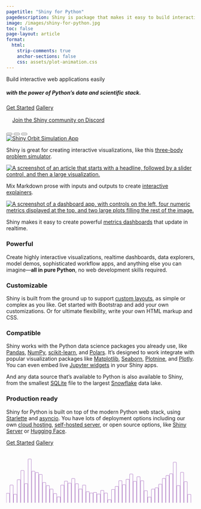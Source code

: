 ```yaml
---
pagetitle: "Shiny for Python"
pagedescription: Shiny is package that makes it easy to build interactive web apps straight from R & Python.
image: /images/shiny-for-python.jpg
toc: false
page-layout: article
format:
  html:
    strip-comments: true
    anchor-sections: false
    css: assets/plot-animation.css
---
```


::::{.column-screen .mx-auto .pt-0 .mt-0 .pt-lg-5  style="max-width: 1500px;"}
:::{.grid}
:::{.g-col-12 .g-col-lg-6 .hero-text .pt-5 .px-3 .px-md-5 .pe-lg-0}


<div class="gradient-text display-4 fw-bolder pb-4">Build interactive web applications easily</div>


##### with the power of Python's data and scientific stack.

::: {.pt-4 style="z-index:999;"}
[Get Started](docs/overview.qmd){.btn .btn-dark .btn-lg .m-2 .ms-0 .px-5 role="button"}
[Gallery](gallery/index.qmd){.btn .btn-dark .m-2 .px-5 .btn-lg role="button"}
:::

::: {.col-6 style="z-index:999;"}
<p class="badge rounded-pill bg-light mt-4" style=""><i class="bi bi-discord" style="padding-right:1rem;font-size:1rem;"></i><a target="_blank" class="text-dark" style="font-weight: 400;vertical-align:text-top;border-bottom: none;" href="https://discord.gg/yMGCamUMnS">Join the Shiny community on Discord <i class="ps-2 bi bi-chevron-right"></i></a></p>
:::

:::


:::{.g-col-12 .g-col-sm-10 .g-start-sm-2 .g-start-lg-0  .g-col-lg-6 .hero-carousel .mb-5}
```{=html}
<div id="carouselExampleCaptions" class="carousel carousel-dark carousel-fade slide" data-bs-ride="carousel">
  <div class="carousel-indicators">
    <button type="button" data-bs-target="#carouselExampleCaptions" data-bs-slide-to="0" class="active" aria-current="true" aria-label="Slide 1"></button>
    <button type="button" data-bs-target="#carouselExampleCaptions" data-bs-slide-to="1" aria-label="Slide 2"></button>
    <button type="button" data-bs-target="#carouselExampleCaptions" data-bs-slide-to="2" aria-label="Slide 3"></button>
  </div>
  <div class="carousel-inner">
    <div class="carousel-item bg-white shadow p-3 active">
      <a href="https://shinylive.io/py/app/#orbit-simulation"> <img src="/images/screen24.png" class="d-block" alt="Shiny Orbit Simulation App"></a>
      <div class="carousel-caption">
        <p>Shiny is great for creating interactive visualizations, like this <a href="https://shinylive.io/py/app/#orbit-simulation">three-body problem simulator</a>.</p>
      </div>
    </div>
    <div class="carousel-item bg-white shadow p-3">
      <a href="https://shinylive.io/py/app/#regularization">
        <img src="/images/screen22.png" class="d-block" alt="A screenshot of an article that starts with a headline, followed by a slider control, and then a large visualization.">
      </a>
      <div class="carousel-caption">
        <p>Mix Markdown prose with inputs and outputs to create <a href="https://shinylive.io/py/app/#regularization">interactive explainers</a>.</p>
      </div>
    </div>
    <div class="carousel-item bg-white shadow p-3">
      <a href="https://gallery.shinyapps.io/model-score/">
        <img src="/images/screen23.png" class="d-block" alt="A screenshot of a dashboard app, with controls on the left, four numeric metrics displayed at the top, and two large plots filling the rest of the image.">
      </a>
      <div class="carousel-caption">
        <p>Shiny makes it easy to create powerful <a href="https://gallery.shinyapps.io/model-score/">metrics dashboards</a> that update in realtime.</p>
      </div>
    </div>
  </div>
  <!-- <button class="carousel-control-prev" type="button" data-bs-target="#carouselExampleCaptions" data-bs-slide="prev">
    <span class="carousel-control-prev-icon" aria-hidden="true"></span>
    <span class="visually-hidden">Previous</span>
  </button>
  <button class="carousel-control-next" type="button" data-bs-target="#carouselExampleCaptions" data-bs-slide="next">
    <span class="carousel-control-next-icon" aria-hidden="true"></span>
    <span class="visually-hidden">Next</span>
  </button> -->
</div>
<style type="text/css">
  #quarto-document-content {
    overflow: hidden;
  }
</style>
```
:::

:::
::::




::::{.column-body-outset .pt-5 .mt-1}
:::{.grid}
:::{.g-col-12 .g-col-md-5 .feature-section}


### Powerful

Create highly interactive visualizations, realtime dashboards, data explorers, model demos, sophisticated workflow apps, and anything else you can imagine---**all in pure Python**, no web development skills required.

:::

:::{.g-col-12 .g-col-md-5 .g-start-md-8 .feature-section}
### Customizable

Shiny is built from the ground up to support [custom layouts](docs/ui-page-layouts.qmd), as simple or complex as you like.
Get started with Bootstrap and add your own customizations. Or for ultimate flexibility, write your own HTML markup and CSS.

:::

:::
::::

::::{.column-body-outset .pt-0 .pt-md-4 .mt-4 .mt-md-4}
:::{.grid}


:::{.g-col-12 .g-col-md-5 .feature-section}


### Compatible

Shiny works with the Python data science packages you already use, like [Pandas](https://shinylive.io/py/examples/#read-local-csv), [NumPy](https://shinylive.io/py/examples/#cpu-info), [scikit-learn](https://scikit-learn.org/), and [Polars](https://www.pola.rs/).
It's designed to work integrate with popular visualization packages like [Matplotlib](https://shinylive.io/py/examples/#app-with-plot), [Seaborn](https://seaborn.pydata.org/), [Plotnine](https://shinylive.io/py/examples/#basic-plot-interaction), and [Plotly](docs/outputs.qmd#interactive-plots-1). You can even embed live [Jupyter widgets](docs/ipywidgets.qmd) in your Shiny apps.

And any data source that's available to Python is also available to Shiny, from the smallest [SQLite](https://docs.python.org/3/library/sqlite3.html) file to the largest [Snowflake](https://docs.snowflake.com/developer-guide/python-connector/python-connector) data lake.


:::
:::{.g-col-12 .g-col-md-5 .g-start-md-8 .feature-section}
### Production ready

Shiny for Python is built on top of the modern Python web stack, using [Starlette](https://www.starlette.io/) and [asyncio](https://docs.python.org/3/library/asyncio.html).
You have lots of deployment options including our own [cloud hosting](docs/deploy-cloud.qmd), [self-hosted server](docs/deploy-on-prem.qmd), or open source options, like [Shiny Server](docs/deploy-open-source.html#deploy-to-shiny-server-open-source) or [Hugging Face](docs/deploy-open-source.html#hugging-face).

:::
:::
::::

::: {.text-center .pt-3 .pb-4 style="z-index:1;"}
[Get Started](docs/overview.qmd){.btn .btn-dark .btn-lg .m-2 .px-5 role="button"}
[Gallery](gallery/index.qmd){.btn .btn-dark .btn-lg .m-2 .px-5 role="button"}
:::




:::{.column-screen .hero-image  style="z-index:0;"}
```{=html}
<!--?xml version="1.0" encoding="utf-8"?-->
<!-- Generator: Adobe Illustrator 27.1.1, SVG Export Plug-In . SVG Version: 6.00 Build 0)  -->
<svg version="1.1" id="Layer_1" xmlns="http://www.w3.org/2000/svg" xmlns:xlink="http://www.w3.org/1999/xlink" x="0px" y="0px"
   viewBox="0 0 2743.66 752" style="enable-background:new 0 0 2743.66 754.89;" xml:space="preserve">
<style type="text/css">
  .st0{fill:none;stroke:#74149B;stroke-width:3;stroke-miterlimit:10;}
  .st1{fill:#FFFFFF;}
</style>
<path class="st0 svg-elem-1" d="M47.42,754.04H0.58V617.46c0-1.52,1.23-2.75,2.75-2.75h41.33c1.52,0,2.75,1.23,2.75,2.75V754.04z"></path>
<path class="st0 svg-elem-2" d="M100.23,754.04H53.4V498.56c0-2.07,1.68-3.75,3.75-3.75h39.33c2.07,0,3.75,1.68,3.75,3.75V754.04z"></path>
<path class="st0 svg-elem-3" d="M153.05,754.04h-46.83V630.61c0-1.44,1.17-2.61,2.61-2.61h41.6c1.44,0,2.61,1.17,2.61,2.61V754.04z"></path>
<path class="st0 svg-elem-4" d="M205.86,754.04h-46.83V421.36c0-2.36,1.91-4.27,4.27-4.27h38.28c2.36,0,4.27,1.91,4.27,4.27V754.04z"></path>
<path class="st0 svg-elem-5" d="M258.68,754.04h-46.83V287.59c0-2.79,2.26-5.06,5.06-5.06h36.72c2.79,0,5.06,2.26,5.06,5.06V754.04z"></path>
<path class="st0 svg-elem-6" d="M311.49,754.04h-46.83V478.38c0-2.15,1.74-3.89,3.89-3.89h39.04c2.15,0,3.89,1.74,3.89,3.89V754.04z"></path>
<path class="st0 svg-elem-7" d="M364.31,754.04h-46.83V122.33c0-3.25,2.63-5.88,5.88-5.88h35.07c3.25,0,5.88,2.63,5.88,5.88V754.04z"></path>
<path class="st0 svg-elem-8" d="M417.12,754.04h-46.83V298.79c0-2.76,2.24-5,5-5h36.84c2.76,0,5,2.24,5,5V754.04z"></path>
<path class="st0 svg-elem-9" d="M469.94,754.04h-46.83v-435.9c0-2.7,2.19-4.89,4.89-4.89h37.05c2.7,0,4.89,2.19,4.89,4.89V754.04z"></path>
<path class="st0 svg-elem-10" d="M522.75,754.04h-46.83V345.11c0-2.62,2.12-4.74,4.74-4.74h37.36c2.62,0,4.74,2.12,4.74,4.74V754.04z"></path>
<path class="st0 svg-elem-11" d="M575.57,754.04h-46.83V461.22c0-2.22,1.8-4.01,4.01-4.01h38.81c2.22,0,4.01,1.8,4.01,4.01V754.04z"></path>
<path class="st0 svg-elem-12" d="M628.38,754.04h-46.83v-247.9c0-2.04,1.65-3.69,3.69-3.69h39.44c2.04,0,3.69,1.65,3.69,3.69V754.04z"></path>
<path class="st0 svg-elem-13" d="M681.2,754.04h-46.83V556.92c0-1.82,1.48-3.3,3.3-3.3h40.24c1.82,0,3.3,1.48,3.3,3.3V754.04z"></path>
<path class="st0 svg-elem-14" d="M734.01,754.04h-46.83V621.8c0-1.49,1.21-2.71,2.71-2.71h41.42c1.49,0,2.71,1.21,2.71,2.71V754.04z"></path>
<path class="st0 svg-elem-15" d="M786.83,754.04H740v-84.3c0-1.2,0.97-2.17,2.17-2.17h42.5c1.2,0,2.17,0.97,2.17,2.17V754.04z"></path>
<path class="st0 svg-elem-16" d="M839.64,754.04h-46.83V499.34c0-2.07,1.68-3.74,3.74-3.74h39.34c2.07,0,3.74,1.68,3.74,3.74V754.04z"></path>
<path class="st0 svg-elem-17" d="M892.46,754.04h-46.83V441.81c0-2.29,1.85-4.14,4.14-4.14h38.55c2.29,0,4.14,1.85,4.14,4.14V754.04z"></path>
<path class="st0 svg-elem-18" d="M945.27,754.04h-46.83V471.29c0-2.18,1.77-3.94,3.94-3.94h38.94c2.18,0,3.94,1.77,3.94,3.94V754.04z"></path>
<path class="st0 svg-elem-19" d="M998.09,754.04h-46.83V404.15c0-2.42,1.96-4.38,4.38-4.38h38.06c2.42,0,4.38,1.96,4.38,4.38V754.04z"></path>
<path class="st0 svg-elem-20" d="M1050.9,754.04h-46.83V479.28c0-2.15,1.74-3.89,3.89-3.89h39.06c2.15,0,3.89,1.74,3.89,3.89V754.04z"></path>
<path class="st0 svg-elem-21" d="M1103.72,754.04h-46.83V556.36c0-1.82,1.48-3.3,3.3-3.3h40.23c1.82,0,3.3,1.48,3.3,3.3V754.04z"></path>
<path class="st0 svg-elem-22" d="M1156.53,754.04h-46.83V499.16c0-2.07,1.68-3.75,3.75-3.75h39.34c2.07,0,3.75,1.68,3.75,3.75V754.04z"></path>
<path class="st0 svg-elem-23" d="M1209.35,754.04h-46.83V594.33c0-1.64,1.33-2.97,2.97-2.97h40.89c1.64,0,2.97,1.33,2.97,2.97V754.04z"></path>
<path class="st0 svg-elem-24" d="M1262.16,754.04h-46.83V613.59c0-1.54,1.25-2.79,2.79-2.79h41.26c1.54,0,2.79,1.25,2.79,2.79V754.04z"></path>
<path class="st0 svg-elem-25" d="M1314.98,754.04h-46.83V604.75c0-1.59,1.29-2.87,2.87-2.87h41.09c1.59,0,2.87,1.29,2.87,2.87V754.04z"></path>
<path class="st0 svg-elem-26" d="M1367.79,754.04h-46.83v-125.9c0-1.46,1.18-2.64,2.64-2.64h41.55c1.46,0,2.64,1.18,2.64,2.64V754.04z"></path>
<path class="st0 svg-elem-27" d="M1420.61,754.04h-46.83V576.28c0-1.73,1.4-3.13,3.13-3.13h40.57c1.73,0,3.13,1.4,3.13,3.13V754.04z"></path>
<path class="st0 svg-elem-28" d="M1473.42,754.04h-46.83V613.75c0-1.54,1.25-2.79,2.79-2.79h41.26c1.54,0,2.79,1.25,2.79,2.79V754.04z"></path>
<path class="st0 svg-elem-29" d="M1526.24,754.04h-46.83v-44.47c0-0.87,0.71-1.58,1.58-1.58h43.67c0.87,0,1.58,0.71,1.58,1.58V754.04z"></path>
<path class="st0 svg-elem-30" d="M1579.05,754.04h-46.83V562.28c0-1.8,1.46-3.25,3.25-3.25h40.33c1.8,0,3.25,1.46,3.25,3.25V754.04z"></path>
<path class="st0 svg-elem-31" d="M1631.87,754.04h-46.83V517.91c0-1.99,1.61-3.61,3.61-3.61h39.62c1.99,0,3.61,1.61,3.61,3.61V754.04z"></path>
<path class="st0 svg-elem-32" d="M1684.68,754.04h-46.83V435.48c0-2.31,1.87-4.18,4.18-4.18h38.46c2.31,0,4.18,1.87,4.18,4.18V754.04z"></path>
<path class="st0 svg-elem-33" d="M1737.5,754.04h-46.83V493.88c0-2.09,1.69-3.78,3.78-3.78h39.26c2.09,0,3.78,1.69,3.78,3.78V754.04z"></path>
<path class="st0 svg-elem-34" d="M1790.31,754.04h-46.83V415.17c0-2.38,1.93-4.31,4.31-4.31h38.2c2.38,0,4.31,1.93,4.31,4.31V754.04z"></path>
<path class="st0 svg-elem-35" d="M1843.13,754.04h-46.83V339.3c0-2.63,2.14-4.77,4.77-4.77h37.29c2.63,0,4.77,2.14,4.77,4.77V754.04z"></path>
<path class="st0 svg-elem-36" d="M1895.94,754.04h-46.83V445.07c0-2.28,1.84-4.12,4.12-4.12h38.59c2.28,0,4.12,1.84,4.12,4.12V754.04z"></path>
<path class="st0 svg-elem-37" d="M1948.76,754.04h-46.83V378.11c0-2.51,2.03-4.54,4.54-4.54h37.75c2.51,0,4.54,2.03,4.54,4.54V754.04z"></path>
<path class="st0 svg-elem-38" d="M2001.57,754.04h-46.83V436.47c0-2.31,1.87-4.18,4.18-4.18h38.48c2.31,0,4.18,1.87,4.18,4.18V754.04z"></path>
<path class="st0 svg-elem-39" d="M2054.39,754.04h-46.83V580.16c0-1.71,1.39-3.1,3.1-3.1h40.63c1.71,0,3.1,1.39,3.1,3.1V754.04z"></path>
<path class="st0 svg-elem-40" d="M2107.21,754.04h-46.83v-82.27c0-1.18,0.96-2.14,2.14-2.14h42.55c1.18,0,2.14,0.96,2.14,2.14V754.04z"></path>
<path class="st0 svg-elem-41" d="M2160.02,754.04h-46.83V557.41c0-1.82,1.47-3.29,3.29-3.29h40.25c1.82,0,3.29,1.47,3.29,3.29V754.04z"></path>
<path class="st0 svg-elem-42" d="M2212.84,754.04H2166V538.35c0-1.9,1.54-3.45,3.45-3.45h39.94c1.9,0,3.45,1.54,3.45,3.45V754.04z"></path>
<path class="st0 svg-elem-43" d="M2265.65,754.04h-46.83V485.66c0-2.12,1.72-3.84,3.84-3.84h39.15c2.12,0,3.84,1.72,3.84,3.84V754.04z"></path>
<path class="st0 svg-elem-44" d="M2318.47,754.04h-46.83V403.21c0-2.42,1.97-4.39,4.39-4.39h38.05c2.42,0,4.39,1.97,4.39,4.39V754.04z"></path>
<path class="st0 svg-elem-45" d="M2371.28,754.04h-46.83V360.66c0-2.57,2.08-4.65,4.65-4.65h37.54c2.57,0,4.65,2.08,4.65,4.65V754.04z"></path>
<path class="st0 svg-elem-46" d="M2424.1,754.04h-46.83V335.7c0-2.65,2.14-4.79,4.79-4.79h37.25c2.65,0,4.79,2.14,4.79,4.79V754.04z"></path>
<path class="st0 svg-elem-47" d="M2476.91,754.04h-46.83V168.35c0-3.13,2.54-5.66,5.66-5.66h35.5c3.13,0,5.66,2.54,5.66,5.66V754.04z"></path>
<path class="st0 svg-elem-48" d="M2529.73,754.04h-46.83V506.19c0-2.04,1.65-3.69,3.69-3.69h39.44c2.04,0,3.69,1.65,3.69,3.69V754.04z"></path>
<path class="st0 svg-elem-49" d="M2582.54,754.04h-46.83V314.68c0-2.71,2.2-4.91,4.91-4.91h37.01c2.71,0,4.91,2.2,4.91,4.91V754.04z"></path>
<path class="st0 svg-elem-50" d="M2635.36,754.04h-46.83V449.92c0-2.26,1.83-4.09,4.09-4.09h38.65c2.26,0,4.09,1.83,4.09,4.09V754.04z"></path>
<path class="st0 svg-elem-51" d="M2688.17,754.04h-46.83V632.96c0-1.43,1.16-2.59,2.59-2.59h41.65c1.43,0,2.59,1.16,2.59,2.59V754.04z"></path>
<path class="st0 svg-elem-52" <rect="" x="-0.61" y="751.81" width="2744.15" height="4.45"></path>
</svg>
<style>
@supports selector(:has(a, b)) {
  .st0:has(+ .st0:hover) {
    fill: #74149Bdd;
    transition: fill ease-out 1s;
  }
  .st0:hover + .st0 {
    fill: #74149Bdd;
    transition: fill ease-out 1s;
  }
}
.st0:hover {
  fill: #74149B;
  transition: fill ease-out 200ms;
}
.st0 {
  fill: transparent;
  transition: fill cubic-bezier(0.65, 0.03, 0.48, 0.99) 3s;
}
.page-rows-contents {
    grid-template-rows: [content-top] minmax(max-content, 1fr) [content-bottom] minmax(0px, max-content) [page-bottom];
}
main {
  margin-bottom: 0.5rem;
}
</style>
```
:::
